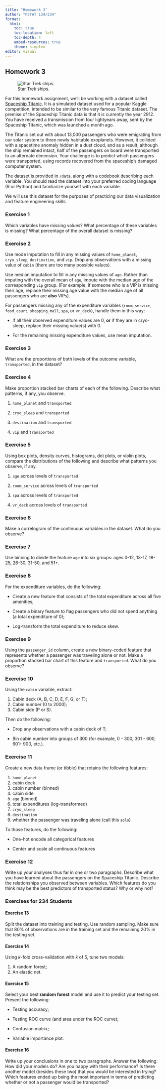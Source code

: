 ```yaml
---
title: "Homework 3"
author: "PSTAT 134/234"
format:
  html:
    toc: true
    toc-location: left
    toc-depth: 4
    embed-resources: true
    theme: simplex
editor: visual
---
```


## Homework 3

![Star Trek ships.](star_trek.jpeg)

For this homework assignment, we'll be working with a dataset called [Spaceship Titanic](https://www.kaggle.com/competitions/spaceship-titanic/overview). It is a simulated dataset used for a popular Kaggle competition, intended to be similar to the very famous Titanic dataset. The premise of the Spaceship Titanic data is that it is currently the year 2912. You have received a transmission from four lightyears away, sent by the Spaceship Titanic, which was launched a month ago.

The Titanic set out with about 13,000 passengers who were emigrating from our solar system to three newly habitable exoplanets. However, it collided with a spacetime anomaly hidden in a dust cloud, and as a result, although the ship remained intact, half of the passengers on board were transported to an alternate dimension. Your challenge is to predict which passengers were transported, using records recovered from the spaceship's damaged computer system.

The dataset is provided in `/data`, along with a codebook describing each variable. You should read the dataset into your preferred coding language (R or Python) and familiarize yourself with each variable.

We will use this dataset for the purposes of practicing our data visualization and feature engineering skills.

### Exercise 1

Which variables have missing values? What percentage of these variables is missing? What percentage of the overall dataset is missing?

### Exercise 2

Use mode imputation to fill in any missing values of `home_planet`, `cryo_sleep`, `destination`, and `vip`. Drop any observations with a missing value of `cabin` (there are too many possible values).

Use median imputation to fill in any missing values of `age`. Rather than imputing with the overall mean of `age`, impute with the median age of the corresponding `vip` group. (For example, if someone who is a VIP is missing their age, replace their missing age value with the median age of all passengers who are **also** VIPs).

For passengers missing any of the expenditure variables (`room_service`, `food_court`, `shopping_mall`, `spa`, or `vr_deck`), handle them in this way:

-   If all their observed expenditure values are $0$, **or** if they are in cryo-sleep, replace their missing value(s) with $0$.

-   For the remaining missing expenditure values, use mean imputation.

### Exercise 3

What are the proportions of both levels of the outcome variable, `transported`, in the dataset?

### Exercise 4

Make proportion stacked bar charts of each of the following. Describe what patterns, if any, you observe.

1.  `home_planet` and `transported`

2.  `cryo_sleep` and `transported`

3.  `destination` and `transported`

4.  `vip` and `transported`

### Exercise 5

Using box plots, density curves, histograms, dot plots, or violin plots, compare the distributions of the following and describe what patterns you observe, if any.

1.  `age` across levels of `transported`

2.  `room_service` across levels of `transported`

3.  `spa` across levels of `transported`

4.  `vr_deck` across levels of `transported`

### Exercise 6

Make a correlogram of the continuous variables in the dataset. What do you observe?

### Exercise 7

Use binning to divide the feature `age` into six groups: ages 0-12, 13-17, 18-25, 26-30, 31-50, and 51+.

### Exercise 8

For the expenditure variables, do the following:

-   Create a new feature that consists of the total expenditure across all five amenities;

-   Create a binary feature to flag passengers who did not spend anything (a total expenditure of 0);

-   Log-transform the total expenditure to reduce skew.

### Exercise 9

Using the `passenger_id` column, create a new binary-coded feature that represents whether a passenger was traveling alone or not. Make a proportion stacked bar chart of this feature and `transported`. What do you observe?

### Exercise 10

Using the `cabin` variable, extract:

1.  Cabin deck (A, B, C, D, E, F, G, or T);
2.  Cabin number (0 to 2000);
3.  Cabin side (P or S).

Then do the following:

-   Drop any observations with a cabin deck of T;

-   Bin cabin number into groups of 300 (for example, 0 - 300, 301 - 600, 601- 900, etc.).

### Exercise 11

Create a new data frame (or tibble) that retains the following features:

1.  `home_planet`
2.  cabin deck
3.  cabin number (binned)
4.  cabin side
5.  `age` (binned)
6.  total expenditures (log-transformed)
7.  `cryo_sleep`
8.  `destination`
9.  whether the passenger was traveling alone (call this `solo`)

To those features, do the following:

-   One-hot encode all categorical features

-   Center and scale all continuous features

### Exercise 12

Write up your analyses thus far in one or two paragraphs. Describe what you have learned about the passengers on the Spaceship Titanic. Describe the relationships you observed between variables. Which features do you think may be the best predictors of transported status? Why or why not?

### Exercises for 234 Students

#### Exercise 13

Split the dataset into training and testing. Use random sampling. Make sure that $80\%$ of observations are in the training set and the remaining $20\%$ in the testing set.

#### Exercise 14

Using *k*-fold cross-validation with *k* of 5, tune two models:

1.  A random forest;
2.  An elastic net.

#### Exercise 15

Select your best **random forest** model and use it to predict your testing set. Present the following:

-   Testing accuracy;

-   Testing ROC curve (and area under the ROC curve);

-   Confusion matrix;

-   Variable importance plot.

#### Exercise 16

Write up your conclusions in one to two paragraphs. Answer the following: How did your models do? Are you happy with their performance? Is there another model (besides these two) that you would be interested in trying? Which features ended up being the most important in terms of predicting whether or not a passenger would be transported?
